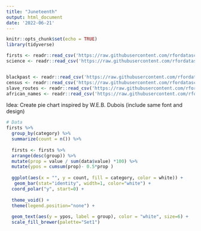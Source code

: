 ```yaml
---
title: "Juneteenth"
output: html_document
date: '2022-06-21'
---
```


```r
knitr::opts_chunk$set(echo = TRUE)
library(tidyverse)
```


```r
firsts <- readr::read_csv('https://raw.githubusercontent.com/rfordatascience/tidytuesday/master/data/2020/2020-06-09/firsts.csv')
science <- readr::read_csv('https://raw.githubusercontent.com/rfordatascience/tidytuesday/master/data/2020/2020-06-09/science.csv')


blackpast <- readr::read_csv('https://raw.githubusercontent.com/rfordatascience/tidytuesday/master/data/2020/2020-06-16/blackpast.csv')
census <- readr::read_csv('https://raw.githubusercontent.com/rfordatascience/tidytuesday/master/data/2020/2020-06-16/census.csv')
slave_routes <- readr::read_csv('https://raw.githubusercontent.com/rfordatascience/tidytuesday/master/data/2020/2020-06-16/slave_routes.csv')
african_names <- readr::read_csv('https://raw.githubusercontent.com/rfordatascience/tidytuesday/master/data/2020/2020-06-16/african_names.csv')
```

Idea: Create pie chart inspired by W.E.B. Dubois (include same font and design)
```r
# Data
firsts %>%
  group_by(category) %>%
  summarize(count = n()) %>%
  
  firsts <- firsts %>% 
  arrange(desc(group)) %>%
  mutate(prop = value / sum(data$value) *100) %>%
  mutate(ypos = cumsum(prop)- 0.5*prop )
  
  ggplot(aes(x = "", y = count, fill = category, color = white)) +
   geom_bar(stat="identity", width=1, color="white") +
  coord_polar("y", start=0) +
  
  theme_void() + 
  theme(legend.position="none") +
  
  geom_text(aes(y = ypos, label = group), color = "white", size=6) +
  scale_fill_brewer(palette="Set1")
```


